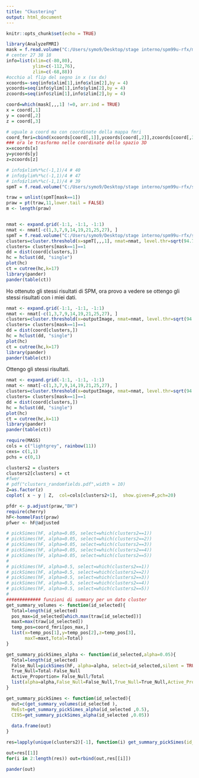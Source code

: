 ---
title: "Ckustering"
output: html_document
---

```{r setup, include=FALSE}
knitr::opts_chunk$set(echo = TRUE)
```


```{r, include=TRUE}
library(AnalyzeFMRI)
mask = f.read.volume("C:/Users/symo9/Desktop/stage interno/spm99u-rfx/mask.hdr")
# center 27 38 18
info=list(xlim=c(-80,80),
          ylim=c(-112,76),
          zlim=c(-68,88))
#occhio al flip del segno in x (sx dx)
xcoords=-seq(info$xlim[1],info$xlim[2],by = 4)
ycoords=seq(info$ylim[1],info$ylim[2],by = 4)
zcoords=seq(info$zlim[1],info$zlim[2],by = 4)

coord=which(mask[,,,1] !=0, arr.ind = TRUE)
x = coord[,1]
y = coord[,2]
z = coord[,3]

# uguale a coord ma con coordinate della mappa fmri
coord_fmri=cbind(xcoords[coord[,1]],ycoords[coord[,2]],zcoords[coord[,3]])
### ora le trasformo nelle coordinate dello spazio 3D
x=xcoords[x]
y=ycoords[y]
z=zcoords[z]

# info$xlim%*%c(-1,1)/4 # 40
# info$ylim%*%c(-1,1)/4 # 47
# info$zlim%*%c(-1,1)/4 # 39
spmT = f.read.volume("C:/Users/symo9/Desktop/stage interno/spm99u-rfx/spmT_0002.img")

traw = unlist(spmT[mask==1])
praw = pt(traw,11,lower.tail = FALSE)
m <- length(praw)



```




```{r, include=TRUE}
nmat <- expand.grid(-1:1, -1:1, -1:1)
nmat <- nmat[-c(1,3,7,9,14,19,21,25,27), ]
spmT = f.read.volume("C:/Users/symo9/Desktop/stage interno/spm99u-rfx/spmT_0002.img")
clusters=cluster.threshold(x=spmT[,,,1], nmat=nmat, level.thr=sqrt(94.7), size.thr = 0 )
clusters= clusters[mask==1]==1
dd = dist(coord[clusters,])
hc = hclust(dd, "single")
plot(hc)
ct = cutree(hc,k=17)
library(pander)
pander(table(ct))

```

Ho ottenuto gli stessi risultati di SPM, ora provo a vedere se ottengo gli stessi risultati con i miei dati.

```{r, include=TRUE}
nmat <- expand.grid(-1:1, -1:1, -1:1)
nmat <- nmat[-c(1,3,7,9,14,19,21,25,27), ]
clusters=cluster.threshold(x=outputImage, nmat=nmat, level.thr=sqrt(94.7), size.thr = 0 )
clusters= clusters[mask==1]==1
dd = dist(coord[clusters,])
hc = hclust(dd, "single")
plot(hc)
ct = cutree(hc,k=17)
library(pander)
pander(table(ct))

```

Ottengo gli stessi risultati.







```{r,include=TRUE}
nmat <- expand.grid(-1:1, -1:1, -1:1)
nmat <- nmat[-c(1,3,7,9,14,19,21,25,27), ]
clusters=cluster.threshold(x=outputImage, nmat=nmat, level.thr=sqrt(94.7), size.thr = 5 )
clusters= clusters[mask==1]==1
dd = dist(coord[clusters,])
hc = hclust(dd, "single")
plot(hc)
ct = cutree(hc,k=11)
library(pander)
pander(table(ct))

```





```{r, include=TRUE}
require(MASS)
cols = c("lightgrey", rainbow(11))
cexs= c(1,1)
pchs = c(0,1)

clusters2 = clusters
clusters2[clusters] = ct
#fwer
# pdf("clusters_randomfields.pdf",width = 10)
Z=as.factor(z)
coplot( x ~ y | Z,  col=cols[clusters2+1],  show.given=F,pch=20)

```















```{r, include=TRUE}
pfdr <- p.adjust(praw,"BH")
require(cherry)
hF<-hommelFast(praw)
pfwer <- hF@adjusted

# pickSimes(hF, alpha=0.05, select=which(clusters2==1))
# pickSimes(hF, alpha=0.05, select=which(clusters2==2))
# pickSimes(hF, alpha=0.05, select=which(clusters2==3))
# pickSimes(hF, alpha=0.05, select=which(clusters2==4))
# pickSimes(hF, alpha=0.05, select=which(clusters2==5))
# 
# pickSimes(hF, alpha=0.5, select=which(clusters2==1))
# pickSimes(hF, alpha=0.5, select=which(clusters2==2))
# pickSimes(hF, alpha=0.5, select=which(clusters2==3))
# pickSimes(hF, alpha=0.5, select=which(clusters2==4))
# pickSimes(hF, alpha=0.5, select=which(clusters2==5))
# 
############# funzioni di summary per un dato cluster
get_summary_volumes <- function(id_selected){
  Total=length(id_selected)
  pos_max=id_selected[which.max(traw[id_selected])]
  maxt=max(traw[id_selected])
  temp_pos=coord_fmri[pos_max,]
  list(x=temp_pos[1],y=temp_pos[2],z=temp_pos[3],
       maxT=maxt,Total=Total)
}

get_summary_pickSimes_alpha <- function(id_selected,alpha=0.05){
  Total=length(id_selected)
  False_Null=pickSimes(hF, alpha=alpha, select=id_selected,silent = TRUE)
  True_Null=Total-False_Null
  Active_Proportion= False_Null/Total
  list(alpha=alpha,False_Null=False_Null,True_Null=True_Null,Active_Proportion=Active_Proportion)
}

get_summary_pickSimes <- function(id_selected){
  out=c(get_summary_volumes(id_selected ),
  MeEst=get_summary_pickSimes_alpha(id_selected ,0.5),
  CI95=get_summary_pickSimes_alpha(id_selected ,0.05))
  
  data.frame(out)
}

res=lapply(unique(clusters2)[-1], function(i) get_summary_pickSimes(id_selected=which( clusters2==i)) )

out=res[[1]]
for(i in 2:length(res)) out=rbind(out,res[[i]])

pander(out)

```

